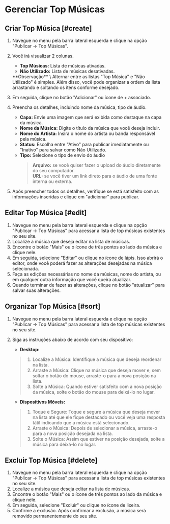 
# Gerenciar Top Músicas

## Criar Top Música [#create]
1. Navegue no menu pela barra lateral esquerda e clique na opção "Publicar -> Top Músicas".
2. Você irá visualizar 2 colunas.
    - **Top Músicas:** Lista de músicas ativadas.
    - **Não Utilizado:** Lista de músicas desativadas.
    <Callout type="info" emoji="ℹ️">
        **Observação** \
        Alternar entre as listas "Top Música" e "Não Utilizado" é simples. Além disso, você pode organizar a ordem da lista arrastando e soltando os itens conforme desejado.
    </Callout>

3. Em seguida, clique no botão "Adicionar" ou ícone de + associado.
4. Preencha os detalhes, incluindo nome da música, tipo de áudio.
     - **Capa:** Envie uma imagem que será exibida como destaque na capa da música.
     - **Nome da Música:** Digite o título da música que você deseja incluir.
     - **Nome do Artista:** Insira o nome do artista ou banda responsável pela música.
     - **Status:** Escolha entre "Ativo" para publicar imediatamente ou "Inativo" para salvar como Não Utilizado.
     - **Tipo:** Selecione o tipo de envio do áudio
       > **Arquivo:** se você quiser fazer o upload do áudio diretamente do seu computador. \
       > **URL:** se você tiver um link direto para o áudio de uma fonte interna ou externa.
5. Após preencher todos os detalhes, verifique se está satisfeito com as informações inseridas e clique em "adicionar" para publicar.

## Editar Top Música [#edit]
1. Navegue no menu pela barra lateral esquerda e clique na opção "Publicar -> Top Músicas" para acessar a lista de top músicas existentes no seu site.
2. Localize a música que deseja editar na lista de músicas.
3. Encontre o botão "Mais" ou o ícone de três pontos ao lado da música e clique nele.
4. Em seguida, selecione "Editar" ou clique no ícone de lápis. Isso abrirá o editor, onde você poderá fazer as alterações desejadas na música selecionada.
5. Faça as edições necessárias no nome da músicas, nome do artista, ou em qualquer outra informação que você queira atualizar.
6. Quando terminar de fazer as alterações, clique no botão "atualizar" para salvar suas alterações.

## Organizar Top Música [#sort]
1. Navegue no menu pela barra lateral esquerda e clique na opção "Publicar -> Top Músicas" para acessar a lista de top músicas existentes no seu site.
2. Siga as instruções abaixo de acordo com seu dispositivo:

    - **Desktop:**
    > 1. Localize a Música: Identifique a música que deseja reordenar na lista.
    > 2. Arraste a Música: Clique na música que deseja mover e, sem soltar o botão do mouse, arraste-o para a nova posição na lista.
    > 3. Solte a Música: Quando estiver satisfeito com a nova posição da música, solte o botão do mouse para deixá-lo no lugar.

    - **Dispositivos Móveis:**
    > 1. Toque e Segure: Toque e segure a música que deseja mover na lista até que ele fique destacado ou você veja uma resposta tátil indicando que a música está selecionado.
    > 2. Arraste o Música: Depois de selecionar a música, arraste-o para a nova posição desejada na lista.
    > 3. Solte o Música: Assim que estiver na posição desejada, solte a música para deixá-lo no lugar.

## Excluir Top Música [#delete]
1. Navegue no menu pela barra lateral esquerda e clique na opção "Publicar -> Top Músicas" para acessar a lista de top músicas existentes no seu site.
2. Localize a música que deseja editar na lista de músicas.
3. Encontre o botão "Mais" ou o ícone de três pontos ao lado da música e clique nele.
4. Em seguida, selecione "Excluir" ou clique no ícone de lixeira.
5. Confirme a exclusão. Após confirmar a exclusão, a música será removido permanentemente do seu site.
